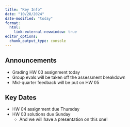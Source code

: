 ```yaml
---
title: "Key Info"
date: "10/28/2024"
date-modified: "today"
format: 
  html:
    link-external-newwindow: true
editor_options: 
  chunk_output_type: console
---
```


## Announcements

- Grading HW 03 assignment today
- Group evals will be taken off the assessment breakdown
- Mid-quarter feedback will be put on HW 05

## Key Dates

- HW 04 assignment due Thursday
- HW 03 solutions due Sunday
  - And we will have a presentation on this one!

